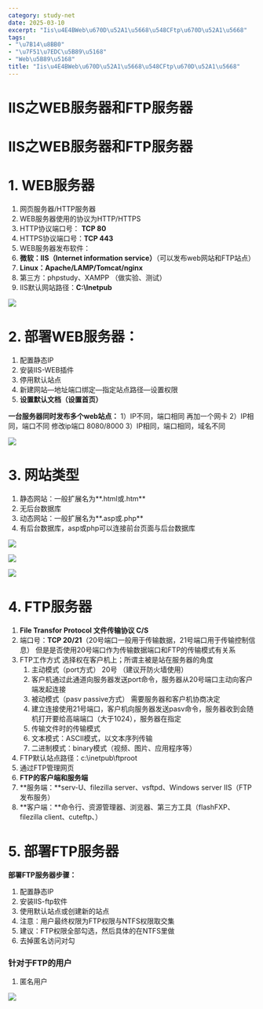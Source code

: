 ```yaml
---
category: study-net
date: 2025-03-10
excerpt: "Iis\u4E4BWeb\u670D\u52A1\u5668\u548CFtp\u670D\u52A1\u5668"
tags:
- "\u7B14\u8BB0"
- "\u7F51\u7EDC\u5B89\u5168"
- "Web\u5B89\u5168"
title: "Iis\u4E4BWeb\u670D\u52A1\u5668\u548CFtp\u670D\u52A1\u5668"
---
```

# IIS之WEB服务器和FTP服务器

# IIS之WEB服务器和FTP服务器

# 1. WEB服务器

1. 网页服务器/HTTP服务器
2. WEB服务器使用的协议为HTTP/HTTPS
3. HTTP协议端口号： **TCP 80**
4. HTTPS协议端口号：**TCP 443**
5. WEB服务器发布软件：
6. **微软：IIS（Internet information service）**（可以发布web网站和FTP站点）
7. **Linux：Apache/LAMP/Tomcat/nginx**
8. 第三方：phpstudy、XAMPP （做实验、测试）
9. IIS默认网站路径：**C:\Inetpub**

![](https://raw.githubusercontent.com/yy0691/img-bed/main/Net_Safe_FeiShu/UmjCbksnAoiZV6xxExuceXPUnzb.png)

# 2. 部署WEB服务器：

1. 配置静态IP
2. 安装IIS-WEB插件
3. 停用默认站点
4. 新建网站—地址端口绑定—指定站点路径—设置权限
5. **设置默认文档（设置首页）**

**一台服务器同时发布多个web站点：**
1）IP不同，端口相同 再加一个网卡
2）IP相同，端口不同 修改ip端口 8080/8000
3）IP相同，端口相同，域名不同

![](https://raw.githubusercontent.com/yy0691/img-bed/main/Net_Safe_FeiShu/Drfnb02BRowlqAx3cwycz5xvnuf.png)

# 3. 网站类型

1. 静态网站：一般扩展名为**.html或.htm**
2. 无后台数据库
3. 动态网站：一般扩展名为**.asp或.php**
4. 有后台数据库，asp或php可以连接前台页面与后台数据库

![](https://raw.githubusercontent.com/yy0691/img-bed/main/Net_Safe_FeiShu/Pz8abap1aoDPGYxfcAyc3ubxnec.png)

![](https://raw.githubusercontent.com/yy0691/img-bed/main/Net_Safe_FeiShu/J5eDbf9Y8ogMHMxAAy3cgKKQnTh.png)

![](https://raw.githubusercontent.com/yy0691/img-bed/main/Net_Safe_FeiShu/C1HtbqQdMobON0xwhMhcda2jnAc.png)

# 4. FTP服务器

1. **File Transfor Protocol 文件传输协议 C/S**
2. 端口号：**TCP 20/21**（20号端口一般用于传输数据，21号端口用于传输控制信息） 但是是否使用20号端口作为传输数据端口和FTP的传输模式有关系
3. FTP工作方式 选择权在客户机上；所谓主被是站在服务器的角度
    1. 主动模式（port方式） 20号 （建议开防火墙使用）
    2. 客户机通过此通道向服务器发送port命令，服务器从20号端口主动向客户端发起连接
    3. 被动模式（pasv passive方式） 需要服务器和客户机协商决定
    4. 建立连接使用21号端口，客户机向服务器发送pasv命令，服务器收到会随机打开要给高端端口（大于1024），服务器在指定
    5. 传输文件时的传输模式
    6. 文本模式：ASCII模式，以文本序列传输
    7. 二进制模式：binary模式（视频、图片、应用程序等）
4. FTP默认站点路径：c:\inetpub\ftproot
5. 通过FTP管理网页
6. **FTP的客户端和服务端**
7. **服务端：**serv-U、filezilla server、vsftpd、Windows server IIS（FTP发布服务）
8. **客户端：**命令行、资源管理器、浏览器、第三方工具（flashFXP、filezilla client、cuteftp、）

# 5. 部署FTP服务器

**部署FTP服务器步骤：**

1. 配置静态IP
2. 安装IIS-ftp软件
3. 使用默认站点或创建新的站点
4. 注意：用户最终权限为FTP权限与NTFS权限取交集
5. 建议：FTP权限全部勾选，然后具体的在NTFS里做
6. 去掉匿名访问对勾

### 针对于FTP的用户

1. 匿名用户

![](https://raw.githubusercontent.com/yy0691/img-bed/main/Net_Safe_FeiShu/MgGqbY9xFoSmc3xZKRDcH133nYd.png)

